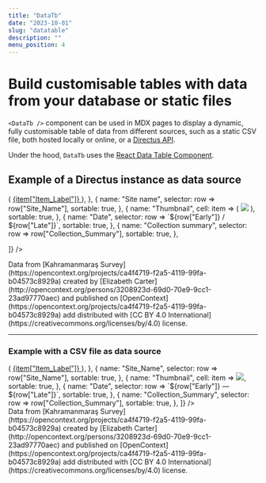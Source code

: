 ```yaml
---
title: "DataTb"
date: "2023-10-01"
slug: "datatable"
description: ""
menu_position: 4
---
```



# Build customisable tables with data from your database or static files

`<DataTb />` component can be used in MDX pages to display a dynamic, fully customisable table of data from different sources, such as a static CSV file, both hosted locally or online, or a [Directus API](https://docs.directus.io/reference/introduction.html).

Under the hood, `DataTb` uses the [React Data Table Component](https://react-data-table-component.netlify.app/?path=/docs/getting-started-intro--docs).


## Example of a Directus instance as data source
<Documenter>
  <DataTb
      source={{
        directus: {
          table: "scms_ksa",
          queryString: "limit=1000&offset=0",
        }
      }}
      striped={true}
      columns={[
    {
      name: "Label",
      sortable: true,
      cell: item => (
            <a href={`../record/?tb=scms_ksa&id=${item.id}`}>
              {item["Item_Label"]} 
            </a>
          ),
    },
    {
      name: "Site name",
      selector: row => row["Site_Name"],
      sortable: true,
    },
    {
      name: "Thumbnail",
      cell: item => (
            <img src={item["Thumbnail"]} />
          ),
      sortable: true,
    },
    {
      name: "Date",
      selector: row => `${row["Early"]} / ${row["Late"]}`,
      sortable: true,
    },
    {
      name: "Collection summary",
      selector: row => row["Collection_Summary"],
      sortable: true,
    },
    
  ]}
    />
</Documenter>
<div className="text-muted small mt-3">
  Data from [Kahramanmaraş Survey](https://opencontext.org/projects/ca4f4719-f2a5-4119-99fa-b04573c8929a) created by [Elizabeth Carter](http://opencontext.org/persons/3208923d-69d0-70e9-9cc1-23ad97770aec) and published on [OpenContext](https://opencontext.org/projects/ca4f4719-f2a5-4119-99fa-b04573c8929a) add distributed with [CC BY 4.0 International](https://creativecommons.org/licenses/by/4.0) license.
</div>


---


### Example with a CSV file as data source

<Documenter>
  <DataTb
  source={{
    path2data: {
      path: "/data/ksa.csv"
    }
  }}
  columns={[
    {
      name: "Item_Label",
      sortable: true,
      cell: item => (
        <a href={`../record/?tb=scms_ksa&id=${item.id}`}>
              {item["Item_Label"]} 
            </a>
      ),
    },
    {
      name: "Site_Name",
      selector: row => row["Site_Name"],
      sortable: true,
    },
    {
      name: "Thumbnail",
      cell: item => <img src={item["Thumbnail"]} />,
      sortable: true,
    },
    {
      name: "Date",
      selector: row => `${row["Early"]} — ${row["Late"]}`,
      sortable: true,
    },
    {
      name: "Collection_Summary",
      selector: row => row["Collection_Summary"],
      sortable: true,
    },
  ]}
/>
</Documenter>

<div className="text-muted small mt-3">
  Data from [Kahramanmaraş Survey](https://opencontext.org/projects/ca4f4719-f2a5-4119-99fa-b04573c8929a) created by [Elizabeth Carter](http://opencontext.org/persons/3208923d-69d0-70e9-9cc1-23ad97770aec) and published on [OpenContext](https://opencontext.org/projects/ca4f4719-f2a5-4119-99fa-b04573c8929a) add distributed with [CC BY 4.0 International](https://creativecommons.org/licenses/by/4.0) license.
</div>
